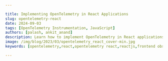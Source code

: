 ```yaml
---

title: Implementing OpenTelemetry in React Applications
slug: opentelemetry-react
date: 2024-09-03
tags: [OpenTelemetry Instrumentation, JavaScript]
authors: [palash, ankit_anand]
description: Learn how to implement OpenTelemetry in React applications for enhanced observability, performance monitoring, and debugging. A comprehensive guide for developers.
image: /img/blog/2023/03/opentelemetry_react_cover-min.jpg
keywords: [opentelemetry,react,opentelemetry react,reactjs,frontend observability,distributed tracing,distributed tracing tool,apm tools,application performance monitoring]

---
```


<head>
  <script
    type="application/ld+json"
    dangerouslySetInnerHTML={{ __html: JSON.stringify({
  "@context": "https://schema.org",
  "@type": "TechArticle",
  "headline": "Implementing OpenTelemetry in React Applications",
  "alternativeHeadline": "A Comprehensive Guide to Enhancing React App Observability with OpenTelemetry",
  "author": [
    {
      "@type": "Person",
      "name": "Palash"
    },
    {
      "@type": "Person",
      "name": "Ankit Anand"
    }
  ],
  "publisher": {
    "@type": "Organization",
    "name": "SigNoz",
    "logo": {
      "@type": "ImageObject",
      "url": "https://signoz.io/img/SigNozLogo-orange.svg"
    }
  },
  "datePublished": "2024-09-03T00:00:00Z",
  "dateModified": "2024-09-03T00:00:00Z",
  "mainEntityOfPage": {
    "@type": "WebPage",
    "@id": "https://signoz.io/blog/opentelemetry-react/"
  },
  "description": "Learn how to implement OpenTelemetry in React applications for enhanced observability, performance monitoring, and debugging. A comprehensive guide for developers.",
  "keywords": "opentelemetry, react, opentelemetry react, reactjs, frontend observability, distributed tracing, distributed tracing tool, apm tools, application performance monitoring",
  "articleSection": "Technology",
  "inLanguage": "en",
  "isPartOf": {
    "@type": "Blog",
    "name": "SigNoz Blog",
    "url": "https://signoz.io/blog/"
  },
  "about": [
    {
      "@type": "Thing",
      "name": "OpenTelemetry",
      "description": "An open-source observability framework for cloud-native software"
    },
    {
      "@type": "Thing",
      "name": "React",
      "description": "A JavaScript library for building user interfaces"
    },
    {
      "@type": "Thing",
      "name": "Application Performance Monitoring",
      "description": "The practice of monitoring software applications to ensure they perform as expected"
    }
  ],
  "mentions": [
    {
      "@type": "SoftwareApplication",
      "name": "OpenTelemetry",
      "applicationCategory": "Observability Framework"
    },
    {
      "@type": "SoftwareApplication",
      "name": "React",
      "applicationCategory": "JavaScript Library"
    },
    {
      "@type": "SoftwareApplication",
      "name": "SigNoz",
      "applicationCategory": "Observability Platform"
    }
  ],
  "mainEntity": {
    "@type": "FAQPage",
    "mainEntity": [
      {
        "@type": "Question",
        "name": "What is OpenTelemetry and why is it useful for React applications?",
        "acceptedAnswer": {
          "@type": "Answer",
          "text": "OpenTelemetry is an open-source observability framework that provides a standardized way to collect and export telemetry data (traces, metrics, and logs) from your applications. For React applications, it offers enhanced monitoring capabilities, allowing developers to track performance, identify bottlenecks, and debug issues more effectively across both frontend and backend components."
        }
      },
      {
        "@type": "Question",
        "name": "How does OpenTelemetry integration affect the performance of my React app?",
        "acceptedAnswer": {
          "@type": "Answer",
          "text": "OpenTelemetry is designed to have minimal impact on application performance. While it does add some overhead due to the instrumentation, this is generally negligible in most React applications. You can also configure sampling rates to further reduce any potential performance impact while still collecting valuable data."
        }
      },
      {
        "@type": "Question",
        "name": "Can OpenTelemetry be used with existing monitoring tools for React applications?",
        "acceptedAnswer": {
          "@type": "Answer",
          "text": "Yes, OpenTelemetry is designed to be vendor-agnostic. This means you can use it alongside many existing monitoring tools, or you can easily switch between different backend analysis tools without changing your instrumentation code. Many popular monitoring solutions now support ingesting OpenTelemetry data."
        }
      },
      {
        "@type": "Question",
        "name": "What types of data can I collect from my React application using OpenTelemetry?",
        "acceptedAnswer": {
          "@type": "Answer",
          "text": "With OpenTelemetry, you can collect various types of telemetry data from your React application, including: traces of user interactions and API calls, performance metrics such as component render times and load times, custom events and logs, network requests and responses, and React component lifecycle events."
        }
      },
      {
        "@type": "Question",
        "name": "Is OpenTelemetry suitable for both small and large-scale React applications?",
        "acceptedAnswer": {
          "@type": "Answer",
          "text": "Yes, OpenTelemetry is scalable and can be beneficial for React applications of all sizes. For smaller applications, it provides valuable insights into performance and user experience. For larger, more complex applications, OpenTelemetry's distributed tracing capabilities become even more powerful, helping to manage and optimize performance across multiple services and components."
        }
      }
    ]
  },
  "tutorial": {
    "@type": "HowTo",
    "name": "How to Implement OpenTelemetry in a React Application",
    "step": [
      {
        "@type": "HowToStep",
        "name": "Set up SigNoz or another backend",
        "text": "Install and configure SigNoz or another compatible backend to receive and analyze OpenTelemetry data."
      },
      {
        "@type": "HowToStep",
        "name": "Install OpenTelemetry dependencies",
        "text": "Add OpenTelemetry libraries to your React project using npm or yarn."
      },
      {
        "@type": "HowToStep",
        "name": "Configure OpenTelemetry",
        "text": "Set up the OpenTelemetry SDK in your React application, including service name and exporter configuration."
      },
      {
        "@type": "HowToStep",
        "name": "Instrument your React components",
        "text": "Add instrumentation to your React components to collect telemetry data."
      },
      {
        "@type": "HowToStep",
        "name": "Test and verify",
        "text": "Run your React application and verify that telemetry data is being sent to your chosen backend."
      },
      {
        "@type": "HowToStep",
        "name": "Analyze and optimize",
        "text": "Use the collected data to analyze your application's performance and make optimizations."
      }
    ]
  }
}) }}
  />
</head>

OpenTelemetry can be used to trace React applications for performance issues and bugs. You can trace user requests from your frontend web application to your downstream services. OpenTelemetry is an open-source project under the Cloud Native Computing Foundation (<a href="https://www.cncf.io/" rel="noopener noreferrer nofollow" target="_blank">CNCF</a>) that aims to standardize the generation and collection of telemetry data.

Using OpenTelemetry Web libraries, you can instrument your React apps to generate tracing data. You can track user requests from your frontend web application to your downstream services.

Before we demonstrate how to implement the OpenTelemetry libraries, let's have a brief overview of OpenTelmetry.

## What is OpenTelemetry and Why Use it in React Applications?

<a href="https://opentelemetry.io/" rel="noopener noreferrer nofollow" target="_blank">OpenTelemetry</a> is an open-source vendor-agnostic set of tools, APIs, and SDKs used to instrument applications to create and manage telemetry data(logs, metrics, and traces). It aims to make telemetry data a built-in feature of cloud-native software applications.

The telemetry data is then sent to an observability tool for storage and visualization.

<figure data-zoomable align='center'>
<img src="/img/blog/2022/04/how_opentelemetry_fits.webp" alt="How opentelemetry fits with an application"/>
<figcaption><i>OpenTelemetry libraries instrument application code to generate telemetry data that is then sent to an observability tool for storage & visualization</i></figcaption>
</figure>

OpenTelemetry is the bedrock for setting up an observability framework. It also provides you the freedom to choose a backend analysis tool of your choice.

For React applications, it offers several key benefits:

1. **Standardized data collection**: OpenTelemetry uses a consistent format for traces, metrics, and logs, making it easier to analyze data across different parts of your application.
2. **Vendor-agnostic approach**: You're not locked into a specific monitoring tool; OpenTelemetry data can be exported to various backends.
3. **Comprehensive visibility**: It allows you to track both frontend and backend performance, providing a holistic view of your application.
4. **Performance optimization**: With detailed metrics and traces, you can identify and resolve bottlenecks in your React components.

By implementing OpenTelemetry in your React application, you gain a powerful toolkit for monitoring, debugging, and optimizing your user experience.

## Understanding OpenTelemetry Components for React

To effectively use OpenTelemetry in React, you need to understand its core components:

1. **Traces**: These represent the journey of a request through your application. In React, a trace might include component rendering, API calls, and state updates.
2. **Metrics**: Quantitative data about your application's performance. For React, this could include render times, component mount/unmount durations, or custom business metrics.
3. **Logs**: Textual records of events in your application. While React doesn't have built-in logging, you can integrate custom logs with OpenTelemetry.
4. **OpenTelemetry SDK**: This is the library you'll use to instrument your React application. It provides APIs for creating spans, recording metrics, and managing context.
5. **OpenTelemetry Collector**: An optional component that receives, processes, and exports telemetry data. It's particularly useful for handling data from both frontend and backend services.
6. **Exporters**: These send your telemetry data to your chosen backend system for analysis and visualization.

Understanding these components will help you effectively implement OpenTelemetry in your React projects.

## OpenTelemetry and SigNoz

In this article, we will use [SigNoz](https://signoz.io/) as our backend analysis tool. SigNoz is a full-stack open-source APM tool that can be used for storing and visualizing the telemetry data collected with OpenTelemetry. It is built natively on OpenTelemetry and works on the OTLP data formats.

SigNoz provides query and visualization capabilities for the end-user and comes with out-of-box charts for application metrics and traces.

Now let's get down to how to implement OpenTelemetry Web libraries and then visualize the collected data in SigNoz.

## Running React application with OpenTelemetry

### Step 1: Install SigNoz or SetUp SigNoz Cloud

First, you need to install SigNoz so that OpenTelemetry can send the data to it.

<GetStartedSigNoz />

SigNoz can be installed on macOS or Linux computers in just three steps by using a simple install script.

The install script automatically installs Docker Engine on Linux. However, on macOS, you must manually install <a href="https://docs.docker.com/engine/install/" rel="noopener noreferrer nofollow" target="_blank">Docker Engine</a> before running the install script.

```bash
git clone -b main <https://github.com/SigNoz/signoz.git>
cd signoz/deploy/
./install.sh

```

You can visit our documentation for instructions on how to install SigNoz using Docker Swarm and Helm Charts.

<Figure src="/img/blog/common/deploy_docker_documentation.webp" alt="" caption="" />When you are done installing SigNoz, you can access the UI at <a href="http://localhost:3301/" rel="noopener noreferrer nofollow" target="_blank">http://localhost:3301</a>

<figure data-zoomable align='center'>
<img src="/img/blog/common/signoz_dashboard_homepage.webp" alt="SigNoz dashboard"/>
<figcaption><i>SigNoz dashboard - It shows services from a sample app that comes bundled with the application</i></figcaption>
</figure>

### Step 2: Get sample React app

[Sample React App](https://github.com/SigNoz/sample-reactjs-app/tree/master)<br></br>
It contains the sample boilerplate code that we will instrument.

```bash
git clone git@github.com:SigNoz/sample-reactjs-app.git

```

### Step 3: Enable CORS in the OTel Receiver

Enable CORS in the OTel Receiver. Under SigNoz folder, open the `otel-collector-config.yaml` file. The file is located at `deploy/docker/otel-collector-config.yaml`

You can view the file at [SigNoz GitHub repo](https://github.com/SigNoz/signoz/blob/main/deploy/docker/otel-collector-config.yaml). Inside the file add the following CORS config:

```go
http:
  cors:
    allowed_origins:
      - <https://netflix.com>  # URL of your Frontend application

```

You need to update the URL in the config file to match your frontend application URL. For this tutorial, we will be running our frontend application on `http://localhost:3000`.

```go
http:
  cors:
    allowed_origins:
      - <http://localhost:3000>

```

<figure data-zoomable align='center'>
<img src="/img/blog/2023/03/enable_cors.webp" alt="Setting frontend UI port number"/>
</figure>

Once you make the changes, you need to restart the Docker containers.

**To stop SigNoz cluster:**

Run it under `/signoz/deploy` folder at your terminal:

```
cd deploy/docker
sudo docker compose stop

```

**To start/resume SigNoz cluster:**

Run it under `/signoz/deploy` folder at your terminal:

```
cd deploy/docker
sudo docker compose start
```

<Admonition>
The stopped SigNoz cluster should resume and mount to the existing docker volumes._
</Admonition>

### Step 4: Instrument React app with OpenTelemetry

To instrument the React app with OpenTelemetry, we need to install the OpenTelemetry dependencies.

```bash
yarn add -D @opentelemetry/api @opentelemetry/context-zone @opentelemetry/exporter-trace-otlp-http @opentelemetry/instrumentation-fetch

```

### Step 5: Update Service Name and CollectorTrace Exporter

The file is located at `src/helpers/tracing/index.ts`, in the sample react app codebase.

```jsx
const serviceName = "sample-react-app";
const resource = new Resource({ "service.name": serviceName });
const provider = new WebTracerProvider({ resource });
const collector = new CollectorTraceExporter({
  url: "<http://localhost:4318/v1/traces>",
});

```

### Step 6: Start the React app

Go to the root folder of your React application, and run the following command:

```go
yarn start
```

Congratulations! You have successfully run your React application with OpenTelemetry. It's time to see the collected data.

### Step 7: Generate some data

In order to monitor your React application with SigNoz, you first need to generate some data.

Visit <a href="http://localhost:3000/" rel="noopener noreferrer nofollow" target="_blank">http://localhost:3000/</a> to access your frontend application. Using the UI, make some calls to the backend API. You can check the network tab in your browser to see the requests that you have made.

<figure data-zoomable align='center'>
<img src="/img/blog/2022/05/opentelemetry_react_network_requests.webp" alt="Network request"/>
<figcaption><i>Snapshot of network request</i></figcaption>
</figure>

<figure data-zoomable align='center'>
<img src="/img/blog/2022/05/opentelemetry_react_frontend_ui.webp" alt="Network request"/>
<figcaption><i>React Frontend UI</i></figcaption>
</figure>

### Step 8: Monitor your application with SigNoz

With SigNoz, you can monitor the data collected by OpenTelemetry from your sample React application. You can see end-to-end traces for your React application.

You can analyze your tracing data with powerful filters using the `Traces` tab on SigNoz dashboard.

<figure data-zoomable align='center'>
<img src="/img/blog/2022/05/opentelemetry_react_traces_tab.webp" alt="Analyze your tracing data with powerful filters"/>
<figcaption><i>Analyze your tracing data with powerful filters</i></figcaption>
</figure>

Using Flamegraphs and Gantt charts you can see a complete breakdown of your request.

<figure data-zoomable align='center'>
<img src="/img/blog/2022/05/opentelemetry_react_flamegraphs.webp" alt="Monitor spans from your frontend React application"/>
<figcaption><i></i></figcaption>
</figure>

## Optimizing React Performance with OpenTelemetry Insights

OpenTelemetry data can be invaluable for optimizing your React application's performance. Here are some strategies:

1. **Identify slow-rendering components**: Analyze your component render time metrics to find components that take longer to render.
2. **Optimize re-renders**: Use the render count metrics to identify components that are re-rendering unnecessarily. Consider using `React.memo` or `useMemo` to optimize these components.
3. **Improve load times**: Use distributed tracing to identify slow API calls or resource loads that are impacting your application's initial load time.
4. **Monitor user interactions**: Create custom spans for important user interactions to ensure they're performing well.

## Conclusion

Using OpenTelemetry Web libraries, you can instrument your frontend applications for end-to-end tracing. You can then use an open-source APM tool like SigNoz to ensure the smooth performance of your React applications.

OpenTelemetry is the future for setting up observability for cloud-native apps. It is backed by a huge community and covers a wide variety of technology and frameworks. Using OpenTelemetry, engineering teams can instrument polyglot and distributed applications with peace of mind.

SigNoz is an open-source observability tool that comes with a SaaS-like experience. You can try out SigNoz by visiting its GitHub repo 👇

<Figure src="/img/blog/2024/09/opentelemetry-react-signoz_github.webp" alt="" caption="" />If you are someone who understands more from video, then you can watch the our video tutorial on how to implement OpenTelemetry React libraries and monitor the application with SigNoz.

<YouTube id="IsOQxc3wqyc" mute={false} />

If you have any questions or need any help in setting things up, join our slack community and ping us in `#support` channel.

<Figure src="/img/blog/common/join_slack_cta.webp" alt="" caption="" />

## FAQs

### How does OpenTelemetry differ from other monitoring solutions for React?

OpenTelemetry stands out due to its vendor-agnostic approach and standardized data format. Unlike proprietary solutions, OpenTelemetry allows you to switch between different backend systems without changing your instrumentation code. It also provides more granular control over what data you collect and how you collect it.

### Can OpenTelemetry be used with existing React monitoring tools?

Yes, OpenTelemetry can be used alongside many existing monitoring tools. In fact, several popular monitoring solutions now support OpenTelemetry data ingestion. This allows you to gradually adopt OpenTelemetry without immediately replacing your current monitoring setup.

### What is the performance impact of using OpenTelemetry in a React application?

While OpenTelemetry does add some overhead, it's designed to be lightweight. The exact impact depends on how extensively you instrument your application and how you configure sampling. In most cases, the performance impact is minimal compared to the insights gained. You can always adjust the sampling rate to find the right balance between data granularity and performance.

### How can I ensure data privacy when using OpenTelemetry in my React app?

OpenTelemetry provides several ways to manage data privacy:

1. Use attribute processors to redact sensitive information before it's exported.
2. Implement custom samplers to control which traces are collected.
3. Ensure your data is sent securely by using HTTPS for exporters.
4. Be mindful of what data you're collecting in your custom instrumentation.

Always review your telemetry data to ensure you're not inadvertently collecting sensitive user information.

### What is OpenTelemetry and why is it useful for React applications?

OpenTelemetry is an open-source observability framework that provides a standardized way to collect and export telemetry data (traces, metrics, and logs) from your applications. For React applications, it offers enhanced monitoring capabilities, allowing developers to track performance, identify bottlenecks, and debug issues more effectively across both frontend and backend components.

### How does OpenTelemetry integration affect the performance of my React app?

OpenTelemetry is designed to have minimal impact on application performance. While it does add some overhead due to the instrumentation, this is generally negligible in most React applications. You can also configure sampling rates to further reduce any potential performance impact while still collecting valuable data.

### Can OpenTelemetry be used with existing monitoring tools for React applications?

Yes, OpenTelemetry is designed to be vendor-agnostic. This means you can use it alongside many existing monitoring tools, or you can easily switch between different backend analysis tools without changing your instrumentation code. Many popular monitoring solutions now support ingesting OpenTelemetry data.

### What types of data can I collect from my React application using OpenTelemetry?

With OpenTelemetry, you can collect various types of telemetry data from your React application, including:

- Traces of user interactions and API calls
- Performance metrics such as component render times and load times
- Custom events and logs
- Network requests and responses
- React component lifecycle events

### Do I need to modify my existing React code significantly to implement OpenTelemetry?

While some code changes are necessary to implement OpenTelemetry, they are generally minimal and non-invasive. Most of the instrumentation can be done at the application level, and many libraries and frameworks have auto-instrumentation options. You may need to add some custom instrumentation for specific components or events you want to track.

### How can OpenTelemetry help in debugging React application issues?

OpenTelemetry provides detailed tracing capabilities, allowing you to follow a request's journey through your entire application stack. This makes it easier to identify where errors occur or performance degrades. For React applications, you can trace issues from user interactions in the frontend all the way to backend service calls, providing a comprehensive view for debugging.

### Is OpenTelemetry suitable for both small and large-scale React applications?

Yes, OpenTelemetry is scalable and can be beneficial for React applications of all sizes. For smaller applications, it provides valuable insights into performance and user experience. For larger, more complex applications, OpenTelemetry's distributed tracing capabilities become even more powerful, helping to manage and optimize performance across multiple services and components.

**Further Reading**

[Implementing OpenTelemetry in Angular applications](https://signoz.io/blog/opentelemetry-angular/)

[SigNoz - an open-source alternative to DataDog](https://signoz.io/blog/open-source-datadog-alternative/)